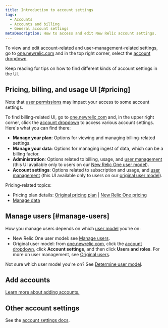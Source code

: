 ```yaml
---
title: Introduction to account settings
tags:
  - Accounts
  - Accounts and billing
  - General account settings
metaDescription: How to access and edit New Relic account settings.
---
```


To view and edit account-related and user-management-related settings, go to [one.newrelic.com](https://one.newrelic.com) and in the top right corner, select the [account dropdown](/docs/using-new-relic/welcome-new-relic/get-started/glossary#account-dropdown). 

Keep reading for tips on how to find different kinds of account settings in the UI. 

## Pricing, billing, and usage UI [#pricing]

Note that [user permissions](/docs/accounts/accounts-billing/account-structure/factors-affecting-access-features-data/) may impact your access to some account settings. 

To find billing-related UI, go to [one.newrelic.com](https://one.newrelic.com) and, in the upper right corner, click the [account dropdown](/docs/using-new-relic/welcome-new-relic/get-started/glossary/#account-dropdown) to access various account settings. Here's what you can find there: 

* **Manage your plan**: Options for viewing and managing billing-related settings. 
* **Manage your data**: Options for managing ingest of data, which can be a billing factor. 
* **Administration**: Options related to billing, usage, and [user management](#manage-users) (this UI available only to users on our [New Relic One user model](/docs/accounts/original-accounts-billing/original-product-based-pricing/overview-changes-pricing-user-model/#user-models)). 
* **Account settings**: Options related to subscription and usage, and [user management](#manage-users) (this UI available only to users on our [original user model](/docs/accounts/original-accounts-billing/original-product-based-pricing/overview-changes-pricing-user-model/#user-models)).

Pricing-related topics: 
* Pricing plan details: [Original pricing plan](/docs/accounts/original-accounts-billing/product-pricing/product-based-pricing) | [New Relic One pricing](/docs/accounts/accounts-billing/new-relic-one-pricing-billing/new-relic-one-pricing-billing)
* [Manage data](/docs/telemetry-data-platform/manage-data/manage-your-data)

## Manage users [#manage-users]

How you manage users depends on which [user model](/docs/accounts/original-accounts-billing/original-product-based-pricing/overview-changes-pricing-user-model/#user-models) you're on:

* New Relic One user model: see [Manage users](/docs/accounts/accounts-billing/new-relic-one-user-management/add-manage-users-groups-roles/#where).
* Original user model: from [one.newrelic.com](https://one.newrelic.com), click the [account dropdown](/docs/using-new-relic/welcome-new-relic/get-started/glossary#account-dropdown), click **Account settings**, and then click **Users and roles**. For more on user management, see [Original users](/docs/accounts/original-accounts-billing/original-users-roles/users-roles-original-user-model/).

Not sure which user model you're on? See [Determine user model](/docs/accounts/original-accounts-billing/original-product-based-pricing/overview-changes-pricing-user-model/#determine-user-model).

## Add accounts 

[Learn more about adding accounts.](/docs/accounts/accounts-billing/account-structure/add-accounts)

## Other account settings

See the [account settings docs](/docs/accounts). 

